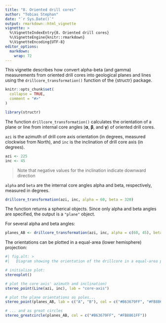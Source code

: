 ```yaml
---
title: "8. Oriented drill cores"
author: "Tobias Stephan"
date: "`r Sys.Date()`"
output: rmarkdown::html_vignette
vignette: >
  %\VignetteIndexEntry{8. Oriented drill cores}
  %\VignetteEngine{knitr::rmarkdown}
  %\VignetteEncoding{UTF-8}
editor_options: 
  markdown: 
    wrap: 72
---
```


This vignette describes how convert alpha-beta (and gamma) measurements from oriented drill cores into geological planes and lines using the
`drillcore_transformation()` function of the {structr} package.

```r
knitr::opts_chunk$set(
  collapse = TRUE,
  comment = "#>"
)
```

```r
library(structr)
```

The function `drillcore_transformation()` calculates the orientation of a plane or line from internal core angles (**&alpha;**, **&beta;**, and **&gamma;**) of oriented drill cores.

`azi` is the azimuth of drill core axis orientation (in degrees, measured clockwise from North), and `inc` is the inclination of drill core axis (in degrees). 

```r
azi <- 225
inc <- 45
```
> Note that negative values for the inclination indicate downward direction

`alpha` and `beta` are the internal core angles alpha and beta, respectively, measured in degrees.

```r
drillcore_transformation(azi, inc, alpha = 60, beta = 320)
```
The function returns a spherical objects. Since only alpha and beta angles are specified, the output is a `"plane"` object.

For several alpha and beta angles:
```r
planes_AB <- drillcore_transformation(azi, inc, alpha = c(60, 45), beta = c(320, 220))
```

The orientations can be plotted in a equal-area (lower hemisphere) projection:
```r
#| fig.alt: >
#|   Diagram showing the orientation of the drillcore in a equal-area projection

# initialize plot:
stereoplot()

# plot the core axis' azimuth and inclination)
stereo_point(Line(azi, inc), lab = "core-axis")

# plot the plane orientations as poles...
stereo_point(planes_AB, lab = c("A", "B"), col = c("#B63679FF", "#FB8861FF"))

# ... and as great circles
stereo_greatcircle(planes_AB, col = c("#B63679FF", "#FB8861FF"))
```
